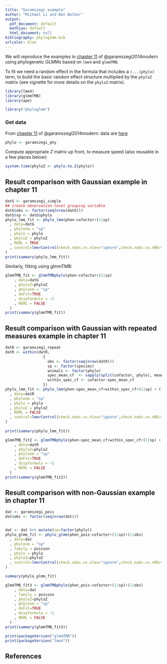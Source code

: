 ```yaml
---
title: "Garamszegi example"
author: "Michael Li and Ben Bolker"
output:
  pdf_document: default
  mathjax: default
  html_document: null
bibliography: phyloglmm.bib
urlcolor: blue
---
```


We will reproduce the examples in [chapter 11](http://www.mpcm-evolution.com/practice/online-practical-material-chapter-11/chapter-11-1-simple-model-mcmcglmm) of @garamszegi2014modern using phylogenetic GLMMs based on `lme4` and `glmmTMB`. 

To fit we need a random effect in the formula that includes a `(...|phylo)` term, to build the basic random effect structure multiplied by the `phyloZ` matrix (see vignette for more details on the `phyloZ` matrix).

```r
library(lme4)
library(glmmTMB)
library(ape)
```

```r
library("phyloglmm")
```

### Get data

From [chapter 11](http://www.mpcm-evolution.com/practice/online-practical-material-chapter-11/chapter-11-1-simple-model-mcmcglmm) of @garamszegi2014modern: data are [here](http://mpcm-evolution.com/OPM/Chapter11_OPM/data.zip)

```r
phylo <- garamszegi_phy
```

Compute appropriate $Z$ matrix up front, to measure speed (also
reusable in a few places below):

```r
system.time(phyloZ <- phylo.to.Z(phylo))
```
## Result comparison with Gaussian example in chapter 11

```r
datG <- garamszegi_simple
## create observation-level grouping variable
datG$obs <- factor(seq(nrow(datG)))
datG$sp <- datG$phylo
phylo_lmm_fit <- phylo_lmm(phen~cofactor+(1|sp)
  , data=datG
  , phylonm = "sp"
  , phylo = phylo
  , phyloZ = phyloZ
  , REML = TRUE
  , control=lmerControl(check.nobs.vs.nlev="ignore",check.nobs.vs.nRE="ignore")
)
print(summary(phylo_lmm_fit))
```

Similarly, fitting using glmmTMB:

```r
glmmTMB_fit <- glmmTMBphylo(phen~cofactor+(1|sp)
    , data=datG
    , phyloZ=phyloZ
    , phylonm = "sp"
    , doFit=TRUE
    , dispformula = ~1
    , REML = FALSE
  ) 
print(summary(glmmTMB_fit))
```


## Result comparison with Gaussian with repeated measures example in chapter 11

```r
datR <- garamszegi_repeat
datR <- within(datR,
                 {
                   obs <- factor(seq(nrow(datR)))
                   sp <- factor(species)
                   animals <- factor(phylo)
                   spec_mean_cf  <- sapply(split(cofactor, phylo), mean)[phylo]
                   within_spec_cf <- cofactor-spec_mean_cf
                 })
phylo_lmm_fit <- phylo_lmm(phen~spec_mean_cf+within_spec_cf+(1|sp) + (1|animals)
  , data=datR
  , phylonm = "sp"
  , phylo = phylo
  , phyloZ = phyloZ
  , REML = FALSE
  , control=lmerControl(check.nobs.vs.nlev="ignore",check.nobs.vs.nRE="ignore")
)
             
print(summary(phylo_lmm_fit))

glmmTMB_fit2 <- glmmTMBphylo(phen~spec_mean_cf+within_spec_cf+(1|sp) + (1|animals)
    , data=datR
    , phyloZ=phyloZ
    , phylonm = "sp"
    , doFit=TRUE
    , dispformula = ~1
    , REML = FALSE
  ) 
print(summary(glmmTMB_fit2))


```

## Result comparison with non-Gaussian example in chapter 11

```r
dat <- garamszegi_pois
dat$obs <- factor(seq(nrow(dat)))


dat <- dat %>% mutate(sp=factor(phylo)) 
phylo_glmm_fit <- phylo_glmm(phen_pois~cofactor+(1|sp)+(1|obs)
  , data=dat
  , phylonm = "sp"
  , family = poisson
  , phylo = phylo
  , phyloZ=phyloZ
  , control=lmerControl(check.nobs.vs.nlev="ignore",check.nobs.vs.nRE="ignore")
)

summary(phylo_glmm_fit)

glmmTMB_fit3 <- glmmTMBphylo(phen_pois~cofactor+(1|sp)+(1|obs)
    , data=dat
    , family = poisson
    , phyloZ=phyloZ
    , phylonm = "sp"
    , doFit=TRUE
    , dispformula = ~1
    , REML = FALSE
  ) 
print(summary(glmmTMB_fit3))
```

```r
print(packageVersion("glmmTMB"))
print(packageVersion("lme4"))

```


## References
